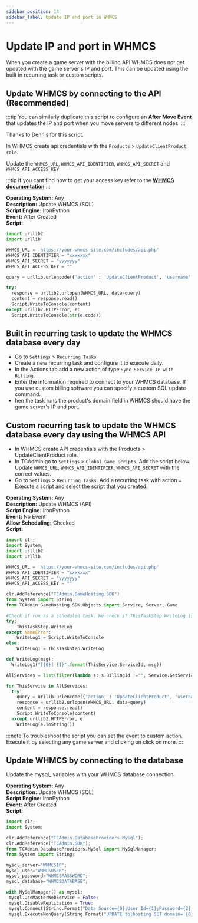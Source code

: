 ```yaml
---
sidebar_position: 14
sidebar_label: Update IP and port in WHMCS
---
```


# Update IP and port in WHMCS

When you create a game server with the billing API WHMCS does not get updated with the game server's IP and port. This can be updated using the built in recurring task or custom scripts.

## Update WHMCS by connecting to the API (Recommended)

:::tip
You can similarly duplicate this script to configure an **After Move Event** that updates the IP and port when you move servers to different nodes.
:::

Thanks to [Dennis](https://community.tcadmin.com/profile/12219-dennis/) for this script.

In WHMCS create api credentials with the `Products` > `UpdateClientProduct role`.

Update the `WHMCS_URL`, `WHMCS_API_IDENTIFIER`, `WHMCS_API_SECRET` and `WHMCS_API_ACCESS_KEY`

:::tip
If you cant find how to get your access key refer to the [**WHMCS documentation**](https://developers.whmcs.com/api/access-control/)
:::

**Operating System:** Any  
**Description:** Update WHMCS (SQL)  
**Script Engine:** IronPython  
**Event:** After Created  
**Script:**

```python
import urllib2
import urllib

WHMCS_URL = 'https://your-whmcs-site.com/includes/api.php' 
WHMCS_API_IDENTIFIER = "xxxxxxx"
WHMCS_API_SECRET = "yyyyyyy"
WHMCS_API_ACCESS_KEY = "" 

query = urllib.urlencode({'action' : 'UpdateClientProduct', 'username' : WHMCS_API_IDENTIFIER, 'password' : WHMCS_API_SECRET, 'accesskey' : WHMCS_API_ACCESS_KEY, 'serviceid' : ThisService.BillingId, 'domain' : ThisService.ConnectionInfo, 'responsetype' : 'json'})

try:
  response = urllib2.urlopen(WHMCS_URL, data=query)
  content = response.read()
  Script.WriteToConsole(content)
except urllib2.HTTPError, e:
  Script.WriteToConsole(str(e.code))
```

## Built in recurring task to update the WHMCS database every day

- Go to `Settings` > `Recurring Tasks`
- Create a new recurring task and configure it to execute daily.
- In the Actions tab add a new action of type `Sync Service IP with Billing`.
- Enter the information required to connect to your WHMCS database. If you use custom billing software you can specify a custom SQL update command.
- hen the task runs the product's domain field in WHMCS should have the game server's IP and port.

## Custom recurring task to update the WHMCS database every day using the WHMCS API

- In WHMCS create API credentials with the Products > UpdateClientProduct role.
- In TCAdmin go to `Settings` > `Global Game Scripts`. Add the script below. Update `WHMCS_URL`, `WHMCS_API_IDENTIFIER`, `WHMCS_API_SECRET` with the correct values.
- Go to `Settings` > `Recurring Tasks`. Add a recurring task with action = Execute a script and select the script that you created.

**Operating System:** Any  
**Description:** Update WHMCS (API)  
**Script Engine:** IronPython  
**Event:** No Event  
**Allow Scheduling:** Checked  
**Script:** 

```python
import clr;
import System;
import urllib2
import urllib

WHMCS_URL = 'https://your-whmcs-site.com/includes/api.php' 
WHMCS_API_IDENTIFIER = "xxxxxxx"
WHMCS_API_SECRET = "yyyyyyy"
WHMCS_API_ACCESS_KEY = "" 

clr.AddReference("TCAdmin.GameHosting.SDK")
from System import String
from TCAdmin.GameHosting.SDK.Objects import Service, Server, Game

#Check if run as a scheduled task. We check if ThisTaskStep.WriteLog is callable. If it is, set WriteLog = ThisTaskStep.WriteLog. If it is not, set WriteLog = WriteLog.
try:
    ThisTaskStep.WriteLog
except NameError:
    WriteLog1 = Script.WriteToConsole
else:
    WriteLog1 = ThisTaskStep.WriteLog

def WriteLog(msg):
  WriteLog1("[{0}] {1}".format(ThisService.ServiceId, msg))

AllServices = list(filter(lambda s: s.BillingId !="", Service.GetServices()))

for ThisService in AllServices:
  try:
    query = urllib.urlencode({'action' : 'UpdateClientProduct', 'username' : WHMCS_API_IDENTIFIER, 'password' : WHMCS_API_SECRET, 'accesskey' : WHMCS_API_ACCESS_KEY, 'serviceid' : ThisService.BillingId, 'domain' : ThisService.ConnectionInfo, 'responsetype' : 'json'})
    response = urllib2.urlopen(WHMCS_URL, data=query)
    content = response.read()
    Script.WriteToConsole(content)
  except urllib2.HTTPError, e:
    WriteLog(e.ToString())
```

:::note
To troubleshoot the script you can set the event to custom action. Execute it by selecting any game server and clicking on click on more.
:::

## Update WHMCS by connecting to the database

Update the mysql_ variables with your WHMCS database connection.

**Operating System:** Any  
**Description:** Update WHMCS (SQL)  
**Script Engine:** IronPython  
**Event:** After Created  
**Script:** 

```python
import clr;
import System;

clr.AddReference("TCAdmin.DatabaseProviders.MySql");
clr.AddReference("TCAdmin.SDK");
from TCAdmin.DatabaseProviders.MySql import MySqlManager;
from System import String;

mysql_server="WHMCSIP";
mysql_user="WHMCSUSER";
mysql_password="WHMCSPASSWORD";
mysql_database="WHMCSDATABASE";

with MySqlManager() as mysql:
 mysql.UseMasterWebService = False;
 mysql.DisableReplication = True;
 mysql.Connect(String.Format("Data Source={0};User Id={1};Password={2};Database={3};Pooling=False;", mysql_server, mysql_user, mysql_password, mysql_database));
 mysql.ExecuteNonQuery(String.Format("UPDATE tblhosting SET domain='{0}' WHERE id='{1}'", ThisService.ConnectionInfo, ThisService.BillingId));
```
